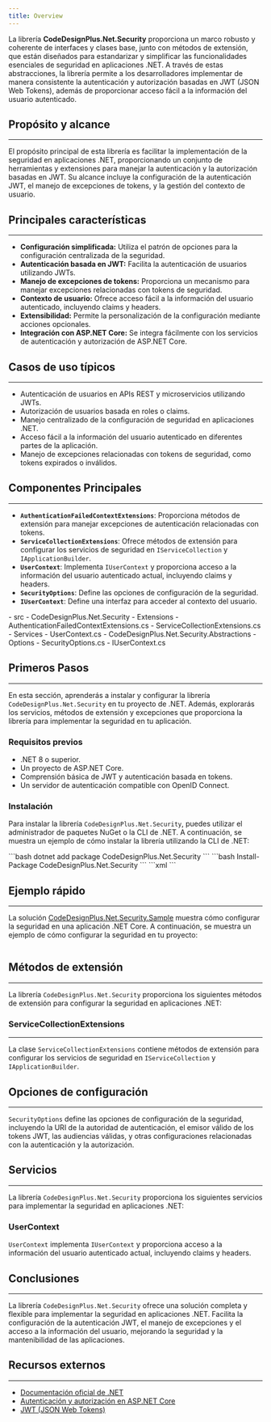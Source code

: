 ```yaml
---
title: Overview
---
```



La librería **CodeDesignPlus.Net.Security** proporciona un marco robusto y coherente de interfaces y clases base, junto con métodos de extensión, que están diseñados para estandarizar y simplificar las funcionalidades esenciales de seguridad en aplicaciones .NET. A través de estas abstracciones, la librería permite a los desarrolladores implementar de manera consistente la autenticación y autorización basadas en JWT (JSON Web Tokens), además de proporcionar acceso fácil a la información del usuario autenticado.

## Propósito y alcance
---

El propósito principal de esta librería es facilitar la implementación de la seguridad en aplicaciones .NET, proporcionando un conjunto de herramientas y extensiones para manejar la autenticación y la autorización basadas en JWT. Su alcance incluye la configuración de la autenticación JWT, el manejo de excepciones de tokens, y la gestión del contexto de usuario.

## Principales características
---

-   **Configuración simplificada:** Utiliza el patrón de opciones para la configuración centralizada de la seguridad.
-   **Autenticación basada en JWT:** Facilita la autenticación de usuarios utilizando JWTs.
-   **Manejo de excepciones de tokens:** Proporciona un mecanismo para manejar excepciones relacionadas con tokens de seguridad.
-   **Contexto de usuario:** Ofrece acceso fácil a la información del usuario autenticado, incluyendo claims y headers.
-   **Extensibilidad:** Permite la personalización de la configuración mediante acciones opcionales.
-  **Integración con ASP.NET Core:** Se integra fácilmente con los servicios de autenticación y autorización de ASP.NET Core.

## Casos de uso típicos
---

-   Autenticación de usuarios en APIs REST y microservicios utilizando JWTs.
-   Autorización de usuarios basada en roles o claims.
-   Manejo centralizado de la configuración de seguridad en aplicaciones .NET.
-   Acceso fácil a la información del usuario autenticado en diferentes partes de la aplicación.
-   Manejo de excepciones relacionadas con tokens de seguridad, como tokens expirados o inválidos.

## Componentes Principales
---

-   **`AuthenticationFailedContextExtensions`**: Proporciona métodos de extensión para manejar excepciones de autenticación relacionadas con tokens.
-   **`ServiceCollectionExtensions`**: Ofrece métodos de extensión para configurar los servicios de seguridad en `IServiceCollection` y `IApplicationBuilder`.
-   **`UserContext`**: Implementa `IUserContext` y proporciona acceso a la información del usuario autenticado actual, incluyendo claims y headers.
- **`SecurityOptions`**: Define las opciones de configuración de la seguridad.
- **`IUserContext`**: Define una interfaz para acceder al contexto del usuario.

<FileTree>
- src 
    - CodeDesignPlus.Net.Security
        - Extensions
            - AuthenticationFailedContextExtensions.cs
            - ServiceCollectionExtensions.cs
        - Services
            - UserContext.cs
    - CodeDesignPlus.Net.Security.Abstractions
        - Options
            - SecurityOptions.cs
        - IUserContext.cs
</FileTree>

## Primeros Pasos
---

En esta sección, aprenderás a instalar y configurar la librería `CodeDesignPlus.Net.Security` en tu proyecto de .NET. Además, explorarás los servicios, métodos de extensión y excepciones que proporciona la librería para implementar la seguridad en tu aplicación.

### Requisitos previos

-   .NET 8 o superior.
-   Un proyecto de ASP.NET Core.
-   Comprensión básica de JWT y autenticación basada en tokens.
-  Un servidor de autenticación compatible con OpenID Connect.

### Instalación

Para instalar la librería `CodeDesignPlus.Net.Security`, puedes utilizar el administrador de paquetes NuGet o la CLI de .NET. A continuación, se muestra un ejemplo de cómo instalar la librería utilizando la CLI de .NET:

<Tabs>
    <TabItem label=".Net CLI">
    ```bash
    dotnet add package CodeDesignPlus.Net.Security
    ```
    </TabItem>
    <TabItem label="Nuget">
    ```bash
    Install-Package CodeDesignPlus.Net.Security
    ```
    </TabItem>
    <TabItem label="Package Reference">
    ```xml
    <PackageReference Include="CodeDesignPlus.Net.Security" Version="1.0.0" />
    ```
    </TabItem>
</Tabs>

## Ejemplo rápido
---

La solución [CodeDesignPlus.Net.Security.Sample](https://github.com/codedesignplus/CodeDesignPlus.Net.Sdk/blob/feature/fix-duplicate-key/samples/CodeDesignPlus.Net.Security.Sample/src/CodeDesignPlus.Net.Security.Sample/Program.cs) muestra cómo configurar la seguridad en una aplicación .NET Core. A continuación, se muestra un ejemplo de cómo configurar la seguridad en tu proyecto:

```csharp url="samples/CodeDesignPlus.Net.Security.Sample/src/CodeDesignPlus.Net.Security.Sample/Program.cs"
```

## Métodos de extensión
---

La librería `CodeDesignPlus.Net.Security` proporciona los siguientes métodos de extensión para configurar la seguridad en aplicaciones .NET:

### ServiceCollectionExtensions 
---

La clase `ServiceCollectionExtensions` contiene métodos de extensión para configurar los servicios de seguridad en `IServiceCollection` y `IApplicationBuilder`. 

<LinkCard title="Explora la clase ServiceCollectionExtensions" href="/libs/security/extensions/service-collection" />

## Opciones de configuración
---

`SecurityOptions` define las opciones de configuración de la seguridad, incluyendo la URI de la autoridad de autenticación, el emisor válido de los tokens JWT, las audiencias válidas, y otras configuraciones relacionadas con la autenticación y la autorización.

<LinkCard title="Explora las opciones de configuración" href="/libs/security/options" />

## Servicios
---

La librería `CodeDesignPlus.Net.Security` proporciona los siguientes servicios para implementar la seguridad en aplicaciones .NET:

### UserContext

`UserContext` implementa `IUserContext` y proporciona acceso a la información del usuario autenticado actual, incluyendo claims y headers.

<LinkCard title="Explora el servicio UserContext" href="/libs/security/services/user-context" />

## Conclusiones
---

La librería `CodeDesignPlus.Net.Security` ofrece una solución completa y flexible para implementar la seguridad en aplicaciones .NET. Facilita la configuración de la autenticación JWT, el manejo de excepciones y el acceso a la información del usuario, mejorando la seguridad y la mantenibilidad de las aplicaciones.

## Recursos externos
---

-   [Documentación oficial de .NET](https://docs.microsoft.com/en-us/dotnet/)
-   [Autenticación y autorización en ASP.NET Core](https://docs.microsoft.com/en-us/aspnet/core/security/authentication)
-   [JWT (JSON Web Tokens)](https://jwt.io/)
